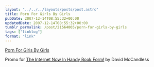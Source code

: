 ```yaml
---
layout: "../../../layouts/posts/post.astro"
title: Porn For Girls By Girls
pubDate: 2007-12-14T08:55:32+00:00
updatedDate: 2007-12-14T08:55:32+00:00
tumblr_permalink: /post/21564005/porn-for-girls-by-girls
tags: ["linklog"]
format: "link"
---
```


[Porn For Girls By Girls][1]

Promo for <a href="http://www.theinternetnowinhandybookform.com/">The Internet Now In Handy Book Form!</a> by David McCandless

[1]: http://www.pornforgirlsbygirls.com/
